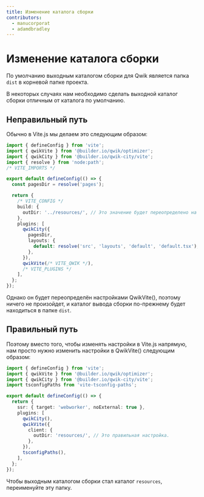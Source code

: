 ```yaml
---
title: Изменение каталога сборки
contributors:
  - manucorporat
  - adamdbradley
---
```


# Изменение каталога сборки

По умолчанию выходным каталогом сборки для Qwik является папка `dist` в корневой папке проекта.

В некоторых случаях нам необходимо сделать выходной каталог сборки отличным от каталога по умолчанию.

## Неправильный путь

Обычно в Vite.js мы делаем это следующим образом:

```ts title="vite.config.ts"
import { defineConfig } from 'vite';
import { qwikVite } from '@builder.io/qwik/optimizer';
import { qwikCity } from '@builder.io/qwik-city/vite';
import { resolve } from 'node:path';
/* VITE_IMPORTS */

export default defineConfig(() => {
  const pagesDir = resolve('pages');

  return {
    /* VITE_CONFIG */
    build: {
      outDir: '../resources/', // Это значение будет переопределено на `dist` при установке qwikVite().
    },
    plugins: [
      qwikCity({
        pagesDir,
        layouts: {
          default: resolve('src', 'layouts', 'default', 'default.tsx'),
        },
      }),
      qwikVite(/* VITE_QWIK */),
      /* VITE_PLUGINS */
    ],
  };
});
```

Однако он будет переопределён настройками QwikVite(), поэтому ничего не произойдет, и каталог вывода сборки по-прежнему будет находиться в папке `dist`.

## Правильный путь

Поэтому вместо того, чтобы изменять настройки в Vite.js напрямую, нам просто нужно изменить настройки в QwikVite() следующим образом:

```ts title="vite.config.ts"
import { defineConfig } from 'vite';
import { qwikVite } from '@builder.io/qwik/optimizer';
import { qwikCity } from '@builder.io/qwik-city/vite';
import tsconfigPaths from 'vite-tsconfig-paths';

export default defineConfig(() => {
  return {
    ssr: { target: 'webworker', noExternal: true },
    plugins: [
      qwikCity(),
      qwikVite({
        client: {
          outDir: 'resources/', // Это правильная настройка.
        },
      }),
      tsconfigPaths(),
    ],
  };
});
```

Чтобы выходным каталогом сборки стал каталог `resources`, переименуйте эту папку.
